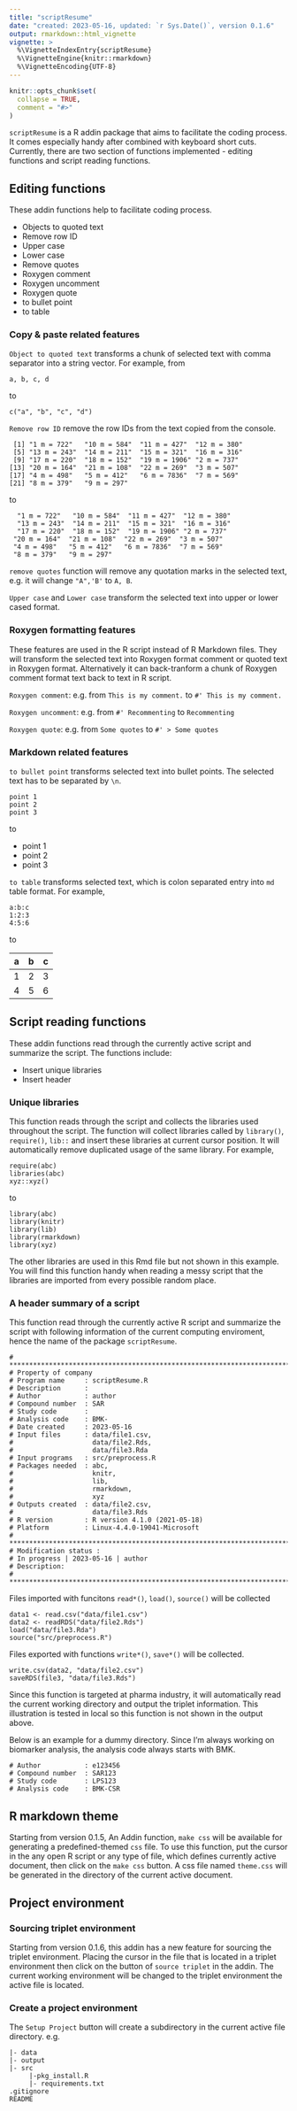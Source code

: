---
title: "scriptResume"
date: "created: 2023-05-16, updated: `r Sys.Date()`, version 0.1.6"
output: rmarkdown::html_vignette
vignette: >
  %\VignetteIndexEntry{scriptResume}
  %\VignetteEngine{knitr::rmarkdown}
  %\VignetteEncoding{UTF-8}
---

```{r, include = FALSE}
knitr::opts_chunk$set(
  collapse = TRUE,
  comment = "#>"
)
```

`scriptResume` is a R addin package that aims to facilitate the coding process.
It comes especially handy after combined with keyboard short cuts.
Currently, there are two section of functions implemented - editing functions and
script reading functions.


## Editing functions

These addin functions help to facilitate coding process.

- Objects to quoted text
- Remove row ID
- Upper case
- Lower case
- Remove quotes
- Roxygen comment
- Roxygen uncomment
- Roxygen quote
- to bullet point
- to table

### Copy & paste related features

`Object to quoted text` transforms a chunk of selected text with comma separator into
a string vector. For example,
from
```
a, b, c, d
```
to
```
c("a", "b", "c", "d")
```

`Remove row ID` remove the row IDs from the text copied from the console.

```
 [1] "1 m = 722"   "10 m = 584"  "11 m = 427"  "12 m = 380"
 [5] "13 m = 243"  "14 m = 211"  "15 m = 321"  "16 m = 316"
 [9] "17 m = 220"  "18 m = 152"  "19 m = 1906" "2 m = 737"
[13] "20 m = 164"  "21 m = 108"  "22 m = 269"  "3 m = 507"
[17] "4 m = 498"   "5 m = 412"   "6 m = 7836"  "7 m = 569"
[21] "8 m = 379"   "9 m = 297"
```
to
```
  "1 m = 722"   "10 m = 584"  "11 m = 427"  "12 m = 380"
  "13 m = 243"  "14 m = 211"  "15 m = 321"  "16 m = 316"
  "17 m = 220"  "18 m = 152"  "19 m = 1906" "2 m = 737"
 "20 m = 164"  "21 m = 108"  "22 m = 269"  "3 m = 507"
 "4 m = 498"   "5 m = 412"   "6 m = 7836"  "7 m = 569"
 "8 m = 379"   "9 m = 297"
```

`remove quotes` function will remove any quotation marks in the selected text, e.g. it will change `"A",'B'` to `A, B`.

`Upper case` and `Lower case` transform the selected text into upper or lower cased format.

### Roxygen formatting features

These features are used in the R script instead of R Markdown files. They will
transform the selected text into Roxygen format comment or quoted text in Roxygen format.
Alternatively it can back-tranform a chunk of Roxygen comment format text back
to text in R script.

`Roxygen comment`: e.g.
from
`This is my comment.`
to
`#' This is my comment.`

`Roxygen uncomment`: e.g. from `#' Recommenting` to `Recommenting`

`Roxygen quote`: e.g. from `Some quotes` to `#' > Some quotes`

### Markdown related features

`to bullet point` transforms selected text into bullet points. The selected text
has to be separated by `\n`.
```
point 1
point 2
point 3
```
to

 - point 1
 - point 2
 - point 3

`to table` transforms selected text, which is colon separated entry into `md` table format. For example,

```
a:b:c
1:2:3
4:5:6
```
to

|a|b|c|
| --- | --- | --- |
|1|2|3|
|4|5|6|

## Script reading functions
These addin functions read through the currently active script and summarize the script.
The functions include:

- Insert unique libraries
- Insert header

### Unique libraries

This function reads through the script and collects the libraries used throughout
the script. The function will collect libraries called by
`library()`, `require()`, `lib::` and insert these libraries at current cursor
position. It will automatically remove duplicated usage of the same library.
For example,

```
require(abc)
libraries(abc)
xyz::xyz()
```
to

```
library(abc)
library(knitr)
library(lib)
library(rmarkdown)
library(xyz)
```
The other libraries are used in this Rmd file but not shown in this example.
You will find this function handy when reading a messy script that the libraries
are imported from every possible random place.

### A header summary of a script

This function read through the currently active R script and summarize the script
with following information of the current computing enviroment, hence the name of the package `scriptResume`.


```
# ******************************************************************************
# Property of company
# Program name     : scriptResume.R
# Description      :
# Author           : author
# Compound number  : SAR
# Study code       :
# Analysis code    : BMK-
# Date created     : 2023-05-16
# Input files      : data/file1.csv,
#                    data/file2.Rds,
#                    data/file3.Rda
# Input programs   : src/preprocess.R
# Packages needed  : abc,
#                    knitr,
#                    lib,
#                    rmarkdown,
#                    xyz
# Outputs created  : data/file2.csv,
#                    data/file3.Rds
# R version        : R version 4.1.0 (2021-05-18)
# Platform         : Linux-4.4.0-19041-Microsoft
# ******************************************************************************
# Modification status :
# In progress | 2023-05-16 | author
# Description:
# ******************************************************************************
```

Files imported with funcitons `read*()`, `load()`, `source()` will be collected

```
data1 <- read.csv("data/file1.csv")
data2 <- readRDS("data/file2.Rds")
load("data/file3.Rda")
source("src/preprocess.R")
```

Files exported with functions `write*()`, `save*()` will be collected.

```
write.csv(data2, "data/file2.csv")
saveRDS(file3, "data/file3.Rds")
```

Since this function is targeted at pharma industry, it will automatically read
the current working directory and output the triplet information. This illustration
is tested in local so this function is not shown in the output above.

Below is an example for a dummy directory. Since I'm always working on biomarker analysis, the analysis code always starts with BMK.

```
# Author           : e123456
# Compound number  : SAR123
# Study code       : LPS123
# Analysis code    : BMK-CSR
```

## R markdown theme

Starting from version 0.1.5, An Addin function, `make css` will be available for generating a predefined-themed `css` file. To use this function, put the cursor in the any open R script or any type of file, which defines currently active document, then click on the `make css` button. A css file named `theme.css` will be generated in the directory of the current active document.

## Project environment

### Sourcing triplet environment

Starting from version 0.1.6, this addin has a new feature for sourcing the triplet environment. Placing the cursor in the file that is located in a triplet environment then click on the button of `source triplet` in the addin. The current working environment will be changed to the triplet environment the active file is located.

### Create a project environment
The `Setup Project` button will create a subdirectory in the current active file directory. e.g.
```
|- data
|- output
|- src
     |-pkg_install.R
     |- requirements.txt
.gitignore
README
```
